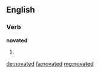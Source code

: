 ==English==

===Verb===
'''novated'''

# {{en-past of|novate}}

[[de:novated]]
[[fa:novated]]
[[mg:novated]]